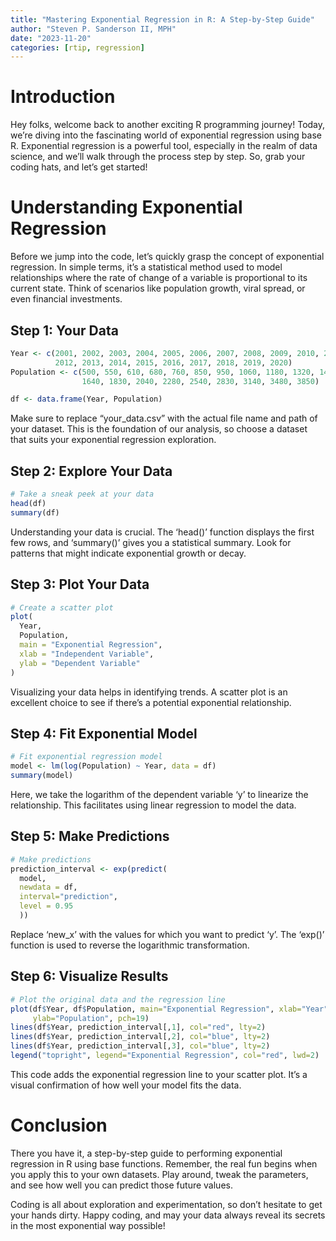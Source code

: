 ```yaml
---
title: "Mastering Exponential Regression in R: A Step-by-Step Guide"
author: "Steven P. Sanderson II, MPH"
date: "2023-11-20"
categories: [rtip, regression]
---
```


# Introduction

Hey folks, welcome back to another exciting R programming journey! Today, we're diving into the fascinating world of exponential regression using base R. Exponential regression is a powerful tool, especially in the realm of data science, and we'll walk through the process step by step. So, grab your coding hats, and let's get started!

# Understanding Exponential Regression

Before we jump into the code, let's quickly grasp the concept of exponential regression. In simple terms, it's a statistical method used to model relationships where the rate of change of a variable is proportional to its current state. Think of scenarios like population growth, viral spread, or even financial investments.

## Step 1: Your Data
```r
Year <- c(2001, 2002, 2003, 2004, 2005, 2006, 2007, 2008, 2009, 2010, 2011, 
          2012, 2013, 2014, 2015, 2016, 2017, 2018, 2019, 2020)
Population <- c(500, 550, 610, 680, 760, 850, 950, 1060, 1180, 1320, 1470, 
                1640, 1830, 2040, 2280, 2540, 2830, 3140, 3480, 3850)

df <- data.frame(Year, Population)
```
Make sure to replace "your_data.csv" with the actual file name and path of your dataset. This is the foundation of our analysis, so choose a dataset that suits your exponential regression exploration.

## Step 2: Explore Your Data

```r
# Take a sneak peek at your data
head(df)
summary(df)
```
Understanding your data is crucial. The 'head()' function displays the first few rows, and 'summary()' gives you a statistical summary. Look for patterns that might indicate exponential growth or decay.

## Step 3: Plot Your Data

```r
# Create a scatter plot
plot(
  Year, 
  Population, 
  main = "Exponential Regression", 
  xlab = "Independent Variable", 
  ylab = "Dependent Variable"
)
```
Visualizing your data helps in identifying trends. A scatter plot is an excellent choice to see if there's a potential exponential relationship.

## Step 4: Fit Exponential Model

```r
# Fit exponential regression model
model <- lm(log(Population) ~ Year, data = df)
summary(model)
```
Here, we take the logarithm of the dependent variable 'y' to linearize the relationship. This facilitates using linear regression to model the data.

## Step 5: Make Predictions

```r
# Make predictions
prediction_interval <- exp(predict(
  model, 
  newdata = df,
  interval="prediction",
  level = 0.95
  ))
```
Replace 'new_x' with the values for which you want to predict 'y'. The 'exp()' function is used to reverse the logarithmic transformation.

## Step 6: Visualize Results

```r
# Plot the original data and the regression line
plot(df$Year, df$Population, main="Exponential Regression", xlab="Year", 
     ylab="Population", pch=19)
lines(df$Year, prediction_interval[,1], col="red", lty=2)
lines(df$Year, prediction_interval[,2], col="blue", lty=2)
lines(df$Year, prediction_interval[,3], col="blue", lty=2)
legend("topright", legend="Exponential Regression", col="red", lwd=2)
```
This code adds the exponential regression line to your scatter plot. It's a visual confirmation of how well your model fits the data.

# Conclusion

There you have it, a step-by-step guide to performing exponential regression in R using base functions. Remember, the real fun begins when you apply this to your own datasets. Play around, tweak the parameters, and see how well you can predict those future values.

Coding is all about exploration and experimentation, so don't hesitate to get your hands dirty. Happy coding, and may your data always reveal its secrets in the most exponential way possible!